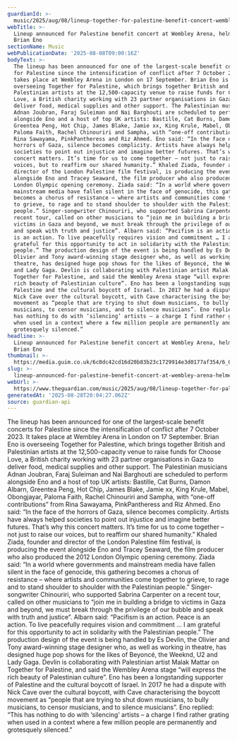 ```yaml
---
guardianId: >-
  music/2025/aug/08/lineup-together-for-palestine-benefit-concert-wembley-brian-eno-choose-love
webTitle: >-
  Lineup announced for Palestine benefit concert at Wembley Arena, helmed by
  Brian Eno
sectionName: Music
webPublicationDate: '2025-08-08T09:00:16Z'
bodyText: >-
  The lineup has been announced for one of the largest-scale benefit concerts
  for Palestine since the intensification of conflict after 7 October 2023. It
  takes place at Wembley Arena in London on 17 September. Brian Eno is
  overseeing Together for Palestine, which brings together British and
  Palestinian artists at the 12,500-capacity venue to raise funds for Choose
  Love, a British charity working with 23 partner organisations in Gaza to
  deliver food, medical supplies and other support. The Palestinian musicians
  Adnan Joubran, Faraj Suleiman and Nai Barghouti are scheduled to perform
  alongside Eno and a host of top UK artists: Bastille, Cat Burns, Damon Albarn,
  Greentea Peng, Hot Chip, James Blake, Jamie xx, King Krule, Mabel, Obongjayar,
  Paloma Faith, Rachel Chinouriri and Sampha, with “one-off contributions” from
  Rina Sawayama, PinkPantheress and Riz Ahmed. Eno said: “In the face of the
  horrors of Gaza, silence becomes complicity. Artists have always helped
  societies to point out injustice and imagine better futures. That’s why this
  concert matters. It’s time for us to come together – not just to raise our
  voices, but to reaffirm our shared humanity.” Khaled Ziada, founder and
  director of the London Palestine film festival, is producing the event
  alongside Eno and Tracey Seaward, the film producer who also produced the 2012
  London Olympic opening ceremony. Ziada said: “In a world where governments and
  mainstream media have fallen silent in the face of genocide, this gathering
  becomes a chorus of resistance – where artists and communities come together
  to grieve, to rage and to stand shoulder to shoulder with the Palestinian
  people.” Singer-songwriter Chinouriri, who supported Sabrina Carpenter on a
  recent tour, called on other musicians to “join me in building a bridge to
  victims in Gaza and beyond, we must break through the privilege of our bubble
  and speak with truth and justice”. Albarn said: “Pacifism is an action. Peace
  is an action. To live peacefully requires vision and commitment … I am
  grateful for this opportunity to act in solidarity with the Palestinian
  people.” The production design of the event is being handled by Es Devlin, the
  Olivier and Tony award-winning stage designer who, as well as working in
  theatre, has designed huge pop shows for the likes of Beyoncé, the Weeknd, U2
  and Lady Gaga. Devlin is collaborating with Palestinian artist Malak Mattar on
  Together for Palestine, and said the Wembley Arena stage “will express the
  rich beauty of Palestinian culture”. Eno has been a longstanding supporter of
  Palestine and the cultural boycott of Israel. In 2017 he had a dispute with
  Nick Cave over the cultural boycott, with Cave characterising the boycott
  movement as “people that are trying to shut down musicians, to bully
  musicians, to censor musicians, and to silence musicians”. Eno replied: “This
  has nothing to do with ‘silencing’ artists – a charge I find rather grating
  when used in a context where a few million people are permanently and
  grotesquely silenced.”
headline: >-
  Lineup announced for Palestine benefit concert at Wembley Arena, helmed by
  Brian Eno
thumbnail: >-
  https://media.guim.co.uk/6c0dc42cd16d20b83b23c1729914e3d0177af354/6_0_2500_2000/500.jpg
slug: >-
  lineup-announced-for-palestine-benefit-concert-at-wembley-arena-helmed-by-brian-eno
webUrl: >-
  https://www.theguardian.com/music/2025/aug/08/lineup-together-for-palestine-benefit-concert-wembley-brian-eno-choose-love
generatedAt: '2025-08-28T20:04:27.062Z'
source: guardian-api
---
```

The lineup has been announced for one of the largest-scale benefit concerts for Palestine since the intensification of conflict after 7 October 2023. It takes place at Wembley Arena in London on 17 September. Brian Eno is overseeing Together for Palestine, which brings together British and Palestinian artists at the 12,500-capacity venue to raise funds for Choose Love, a British charity working with 23 partner organisations in Gaza to deliver food, medical supplies and other support. The Palestinian musicians Adnan Joubran, Faraj Suleiman and Nai Barghouti are scheduled to perform alongside Eno and a host of top UK artists: Bastille, Cat Burns, Damon Albarn, Greentea Peng, Hot Chip, James Blake, Jamie xx, King Krule, Mabel, Obongjayar, Paloma Faith, Rachel Chinouriri and Sampha, with “one-off contributions” from Rina Sawayama, PinkPantheress and Riz Ahmed. Eno said: “In the face of the horrors of Gaza, silence becomes complicity. Artists have always helped societies to point out injustice and imagine better futures. That’s why this concert matters. It’s time for us to come together – not just to raise our voices, but to reaffirm our shared humanity.” Khaled Ziada, founder and director of the London Palestine film festival, is producing the event alongside Eno and Tracey Seaward, the film producer who also produced the 2012 London Olympic opening ceremony. Ziada said: “In a world where governments and mainstream media have fallen silent in the face of genocide, this gathering becomes a chorus of resistance – where artists and communities come together to grieve, to rage and to stand shoulder to shoulder with the Palestinian people.” Singer-songwriter Chinouriri, who supported Sabrina Carpenter on a recent tour, called on other musicians to “join me in building a bridge to victims in Gaza and beyond, we must break through the privilege of our bubble and speak with truth and justice”. Albarn said: “Pacifism is an action. Peace is an action. To live peacefully requires vision and commitment … I am grateful for this opportunity to act in solidarity with the Palestinian people.” The production design of the event is being handled by Es Devlin, the Olivier and Tony award-winning stage designer who, as well as working in theatre, has designed huge pop shows for the likes of Beyoncé, the Weeknd, U2 and Lady Gaga. Devlin is collaborating with Palestinian artist Malak Mattar on Together for Palestine, and said the Wembley Arena stage “will express the rich beauty of Palestinian culture”. Eno has been a longstanding supporter of Palestine and the cultural boycott of Israel. In 2017 he had a dispute with Nick Cave over the cultural boycott, with Cave characterising the boycott movement as “people that are trying to shut down musicians, to bully musicians, to censor musicians, and to silence musicians”. Eno replied: “This has nothing to do with ‘silencing’ artists – a charge I find rather grating when used in a context where a few million people are permanently and grotesquely silenced.”
